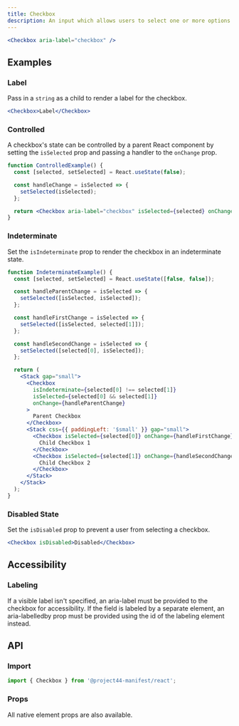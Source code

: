 ```yaml
---
title: Checkbox
description: An input which allows users to select one or more options from a list of options.
---
```


```jsx
<Checkbox aria-label="checkbox" />
```

## Examples

### Label

Pass in a `string` as a child to render a label for the checkbox.

```jsx
<Checkbox>Label</Checkbox>
```

### Controlled

A checkbox's state can be controlled by a parent React component by setting the `isSelected` prop and passing a handler to the `onChange` prop.

```jsx
function ControlledExample() {
  const [selected, setSelected] = React.useState(false);

  const handleChange = isSelected => {
    setSelected(isSelected);
  };

  return <Checkbox aria-label="checkbox" isSelected={selected} onChange={handleChange} />;
}
```

### Indeterminate

Set the `isIndeterminate` prop to render the checkbox in an indeterminate state.

```jsx
function IndeterminateExample() {
  const [selected, setSelected] = React.useState([false, false]);

  const handleParentChange = isSelected => {
    setSelected([isSelected, isSelected]);
  };

  const handleFirstChange = isSelected => {
    setSelected([isSelected, selected[1]]);
  };

  const handleSecondChange = isSelected => {
    setSelected([selected[0], isSelected]);
  };

  return (
    <Stack gap="small">
      <Checkbox
        isIndeterminate={selected[0] !== selected[1]}
        isSelected={selected[0] && selected[1]}
        onChange={handleParentChange}
      >
        Parent Checkbox
      </Checkbox>
      <Stack css={{ paddingLeft: '$small' }} gap="small">
        <Checkbox isSelected={selected[0]} onChange={handleFirstChange}>
          Child Checkbox 1
        </Checkbox>
        <Checkbox isSelected={selected[1]} onChange={handleSecondChange}>
          Child Checkbox 2
        </Checkbox>
      </Stack>
    </Stack>
  );
}
```

### Disabled State

Set the `isDisabled` prop to prevent a user from selecting a checkbox.

```jsx
<Checkbox isDisabled>Disabled</Checkbox>
```

## Accessibility

### Labeling

If a visible label isn't specified, an aria-label must be provided to the checkbox for accessibility. If the field is labeled by a separate element, an aria-labelledby prop must be provided using the id of the labeling element instead.

## API

### Import

```js
import { Checkbox } from '@project44-manifest/react';
```

### Props

All native element props are also available.

<PropsTable of="Checkbox" />
